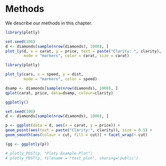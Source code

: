 # Methods

We describe our methods in this chapter.


```r
library(plotly)

set.seed(100)
d <- diamonds[sample(nrow(diamonds), 1000), ]
plot_ly(d, x = carat, y = price, text = paste("Clarity: ", clarity),
        mode = "markers", color = carat, size = carat)

```

```r
library(plotly)

plot_ly(cars, x = speed, y = dist,
        mode = "markers", color = speed)

```


```r

dsamp <- diamonds[sample(nrow(diamonds), 1000), ]
qplot(carat, price, data=dsamp, colour=clarity)

ggplotly()
```

```r
set.seed(100)
d <- diamonds[sample(nrow(diamonds), 1000), ]

p <- ggplot(data = d, aes(x = carat, y = price)) +
geom_point(aes(text = paste("Clarity:", clarity)), size = 0.5) +
geom_smooth(aes(colour = cut, fill = cut)) + facet_wrap(~ cut)

(gg <- ggplotly(p))

# plotly_POST(p, "Ploty Example Plot")
# plotly_POST(p, filename = "test_plot", sharing='public')
```

